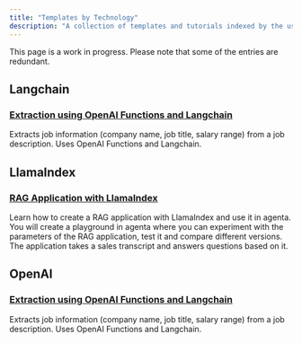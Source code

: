 ```yaml
---
title: "Templates by Technology"
description: "A collection of templates and tutorials indexed by the used framework and model provider."
---
```


<Note> This page is a work in progress. Please note that some of the entries are redundant. </Note>

## Langchain
### [Extraction using OpenAI Functions and Langchain](/cookbook/extract_job_information)
Extracts job information (company name, job title, salary range) from a job description. Uses OpenAI Functions and Langchain.

## LlamaIndex
### [RAG Application with LlamaIndex](/developer_guides/tutorials/build-rag-application)
Learn how to create a RAG application with LlamaIndex and use it in agenta. You will create a playground in agenta where you can experiment with the parameters of the RAG application, test it and compare different versions. The application takes a sales transcript and answers questions based on it.


## OpenAI
### [Extraction using OpenAI Functions and Langchain](/cookbook/extract_job_information)
Extracts job information (company name, job title, salary range) from a job description. Uses OpenAI Functions and Langchain.
